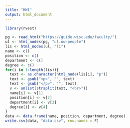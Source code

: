 ```yaml
---
title: "HW1"
output: html_document
---
```


```r
library(rvest)

pg <- read_html("https://guide.wisc.edu/faculty/")
ul <- html_nodes(pg, "ul.uw-people")
lis <- html_nodes(ul, "li")
name <- c()
position <- c()
department <- c()
degree <- c()
for(i in 1:length(lis)){
  text <- as.character(html_node(lis[i], "p"))
  text <- gsub("<p>", "", text)
  text <- gsub("</p>", "", text)
  v <- unlist(strsplit(text, "<br>"))
  name[i] <- v[1]
  position[i] <- v[2]
  department[i] <- v[3]
  degree[i] <- v[4]
}
data <- data.frame(name, position, department, degree)
write.csv(data, "data.csv", row.names = F)
```

